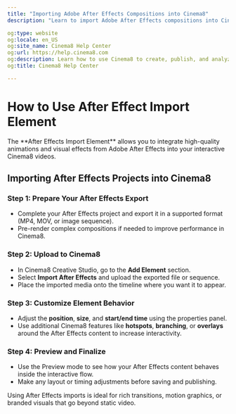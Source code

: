---
title: "Importing Adobe After Effects Compositions into Cinema8"
description: "Learn to import Adobe After Effects compositions into Cinema8 for high-quality animations within your interactive video. Visit Cinema8."

og:type: website
og:locale: en_US
og:site_name: Cinema8 Help Center
og:url: https://help.cinema8.com
og:description: Learn how to use Cinema8 to create, publish, and analyze interactive videos.
og:title: Cinema8 Help Center

---


# How to Use After Effect Import Element

<Callout type="info">
The **After Effects Import Element** allows you to integrate high-quality animations and visual effects from Adobe After Effects into your interactive Cinema8 videos.
</Callout>

## Importing After Effects Projects into Cinema8

<Steps>

### Step 1: Prepare Your After Effects Export

- Complete your After Effects project and export it in a supported format (MP4, MOV, or image sequence).
- Pre-render complex compositions if needed to improve performance in Cinema8.

### Step 2: Upload to Cinema8

- In Cinema8 Creative Studio, go to the **Add Element** section.
- Select **Import After Effects** and upload the exported file or sequence.
- Place the imported media onto the timeline where you want it to appear.

### Step 3: Customize Element Behavior

- Adjust the **position**, **size**, and **start/end time** using the properties panel.
- Use additional Cinema8 features like **hotspots**, **branching**, or **overlays** around the After Effects content to increase interactivity.

### Step 4: Preview and Finalize

- Use the Preview mode to see how your After Effects content behaves inside the interactive flow.
- Make any layout or timing adjustments before saving and publishing.

</Steps>

<Callout type="default">
Using After Effects imports is ideal for rich transitions, motion graphics, or branded visuals that go beyond static video.
</Callout>
